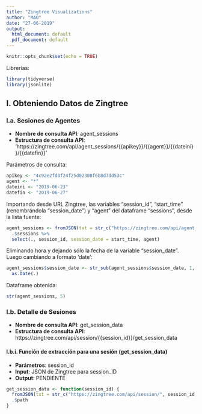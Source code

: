 ```yaml
---
title: "Zingtree Visualizations"
author: "MAO"
date: "27-06-2019"
output:
  html_document: default
  pdf_document: default
---
```


```r
knitr::opts_chunk$set(echo = TRUE)
```

Librerías:
```r
library(tidyverse)
library(jsonlite)
```

## I. Obteniendo Datos de Zingtree

### I.a. Sesiones de Agentes

- **Nombre de consulta API**: agent_sessions
- **Estructura de consulta API**:
'https://zingtree.com/api/agent_sessions/{{apikey}}/{{agent}}/{{dateini}}/{{datefin}}'

Parámetros de consulta:
```r
apikey <- "4c92e2fd3f24f25d02308f6b8d7dd53c"
agent <- "*"
dateini <- "2019-06-23"
datefin <- "2019-06-27"
```

Importando desde URL Zingtree, las variables "session_id", "start_time" (renombrándola "session_date") y "agent" del dataframe "sessions", desde la lista fuente:
```r
agent_sessions <- fromJSON(txt = str_c("https://zingtree.com/api/agent_sessions/", apikey, "/", agent, "/", dateini, "/", datefin)) %>%
  .$sessions %>%
  select(., session_id, session_date = start_time, agent)
```

Eliminando hora y dejando sólo la fecha de la variable "session_date".  Luego cambiando a formato 'date':
```r
agent_sessions$session_date <- str_sub(agent_sessions$session_date, 1, 10) %>%
  as.Date(.)
```

Dataframe obtenida:
```r
str(agent_sessions, 5)
```

### I.b. Detalle de Sesiones

- **Nombre de consulta API**: get_session_data
- **Estructura de consulta API**:
https://zingtree.com/api/session/{{session_id}}/get_session_data

#### I.b.i. Función de extracción para una sesión (get_session_data)

- **Parámetros**: session_id
- **Input**: JSON de Zingtree para session_ID
- **Output**: PENDIENTE

```r
get_session_data <- function(session_id) {
  fromJSON(txt = str_c("https://zingtree.com/api/session/", session_id, "/get_session_data")) %>%
  .$path
}
```



